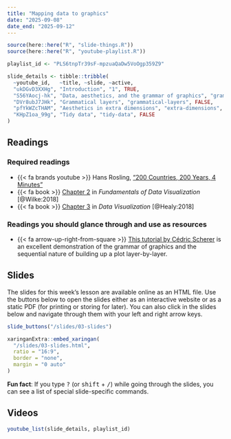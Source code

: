 ```yaml
---
title: "Mapping data to graphics"
date: "2025-09-08"
date_end: "2025-09-12"
---
```


```r
source(here::here("R", "slide-things.R"))
source(here::here("R", "youtube-playlist.R"))

playlist_id <- "PLS6tnpTr39sF-mpzuaQaDw5VoOgp359Z9"

slide_details <- tibble::tribble(
  ~youtube_id,   ~title, ~slide, ~active,
  "ukDGvD3XXHg", "Introduction", "1", TRUE,
  "S56YAocj-hk", "Data, aesthetics, and the grammar of graphics", "grammar-of-graphics", FALSE,
  "DVr8ubJ7JHk", "Grammatical layers", "grammatical-layers", FALSE,
  "pfYkWZcTHAM", "Aesthetics in extra dimensions", "extra-dimensions", FALSE,
  "KHpZ1oa_99g", "Tidy data", "tidy-data", FALSE
)
```

## Readings

### Required readings

- {{< fa brands youtube >}} Hans Rosling, ["200 Countries, 200 Years, 4 Minutes"](https://www.youtube.com/watch?v=jbkSRLYSojo)
- {{< fa book >}} [Chapter 2](https://clauswilke.com/dataviz/aesthetic-mapping.html) in *Fundamentals of Data Visualization* [@Wilke:2018]
- {{< fa book >}} [Chapter 3](http://socviz.co/makeplot.html) in *Data Visualization* [@Healy:2018]

### Readings you should glance through and use as resources

- {{< fa arrow-up-right-from-square >}} [This tutorial by Cédric Scherer](https://www.cedricscherer.com/2019/05/17/the-evolution-of-a-ggplot-ep.-1/) is an excellent demonstration of the grammar of graphics and the sequential nature of building up a plot layer-by-layer.


## Slides

The slides for this week's lesson are available online as an HTML file. Use the buttons below to open the slides either as an interactive website or as a static PDF (for printing or storing for later). You can also click in the slides below and navigate through them with your left and right arrow keys.

```r
slide_buttons("/slides/03-slides")

xaringanExtra::embed_xaringan(
  "/slides/03-slides.html",
  ratio = "16:9",
  border = "none",
  margin = "0 auto"
)
```

:::{.callout-tip}
**Fun fact**: If you type <kbd>?</kbd> (or <kbd>shift</kbd> + <kbd>/</kbd>) while going through the slides, you can see a list of special slide-specific commands.
:::


## Videos

```r
youtube_list(slide_details, playlist_id)
```
